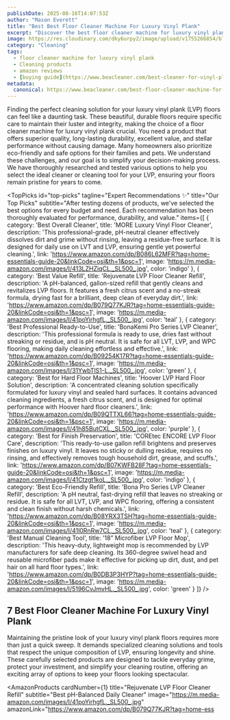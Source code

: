 ```yaml
---
publishDate: 2025-08-16T14:07:53Z
author: "Mason Everett"
title: "Best Best Floor Cleaner Machine For Luxury Vinyl Plank"
excerpt: "Discover the best floor cleaner machine for luxury vinyl plank to enhance your experience. Find top solutions based on thorough testing and reviews."
image: https://res.cloudinary.com/dky6urpy2/image/upload/v1755266854/blog_image_1755266853_vnsx69.webp
category: "Cleaning"
tags:
  - floor cleaner machine for luxury vinyl plank
  - Cleaning products
  - amazon reviews
  - [buying guide](https://www.beacleaner.com/best-cleaner-for-vinyl-plank-floors)
metadata:
  canonical: https://www.beacleaner.com/best-floor-cleaner-machine-for-luxury-vinyl-plank
---
```



Finding the perfect cleaning solution for your luxury vinyl plank (LVP) floors can feel like a daunting task. These beautiful, durable floors require specific care to maintain their luster and integrity, making the choice of a floor cleaner machine for luxury vinyl plank crucial. You need a product that offers superior quality, long-lasting durability, excellent value, and stellar performance without causing damage. Many homeowners also prioritize eco-friendly and safe options for their families and pets. We understand these challenges, and our goal is to simplify your decision-making process. We have thoroughly researched and tested various options to help you select the ideal cleaner or cleaning tool for your LVP, ensuring your floors remain pristine for years to come.

<TopPicks
  id="top-picks"
  tagline="Expert Recommendations ✨"
  title="Our Top Picks"
  subtitle="After testing dozens of products, we've selected the best options for every budget and need. Each recommendation has been thoroughly evaluated for performance, durability, and value."
  items={[
    {
      category: 'Best Overall Cleaner',
      title: 'MORE Luxury Vinyl Floor Cleaner',
      description: 'This professional-grade, pH-neutral cleaner effectively dissolves dirt and grime without rinsing, leaving a residue-free surface. It is designed for daily use on LVT and LVP, ensuring gentle yet powerful cleaning.',
      link: 'https://www.amazon.com/dp/B086L62MFR?tag=home-essentials-guide-20&linkCode=osi&th=1&psc=1',
      image: 'https://m.media-amazon.com/images/I/413LZHZiqCL._SL500_.jpg',
      color: 'indigo'
    },
    {
      category: 'Best Value Refill',
      title: 'Rejuvenate LVP Floor Cleaner Refill',
      description: 'A pH-balanced, gallon-sized refill that gently cleans and revitalizes LVP floors. It features a fresh citrus scent and a no-streak formula, drying fast for a brilliant, deep clean of everyday dirt.',
      link: 'https://www.amazon.com/dp/B079Q77KJR?tag=home-essentials-guide-20&linkCode=osi&th=1&psc=1',
      image: 'https://m.media-amazon.com/images/I/41poYirhgfL._SL500_.jpg',
      color: 'teal'
    },
    {
      category: 'Best Professional Ready-to-Use',
      title: 'BonaKemi Pro Series LVP Cleaner',
      description: 'This professional formula is ready to use, dries fast without streaking or residue, and is pH neutral. It is safe for all LVT, LVP, and WPC flooring, making daily cleaning effortless and effective.',
      link: 'https://www.amazon.com/dp/B09254K17R?tag=home-essentials-guide-20&linkCode=osi&th=1&psc=1',
      image: 'https://m.media-amazon.com/images/I/31YwbTlS1-L._SL500_.jpg',
      color: 'green'
    },
    {
      category: 'Best for Hard Floor Machines',
      title: 'Hoover LVP Hard Floor Solution',
      description: 'A concentrated cleaning solution specifically formulated for luxury vinyl and sealed hard surfaces. It contains advanced cleaning ingredients, a fresh citrus scent, and is designed for optimal performance with Hoover hard floor cleaners.',
      link: 'https://www.amazon.com/dp/B09QTTXL66?tag=home-essentials-guide-20&linkCode=osi&th=1&psc=1',
      image: 'https://m.media-amazon.com/images/I/41h85ButCXL._SL500_.jpg',
      color: 'purple'
    },
    {
      category: 'Best for Finish Preservation',
      title: 'COREtec ENCORE LVP Floor Care',
      description: 'This ready-to-use gallon refill brightens and preserves finishes on luxury vinyl. It leaves no sticky or dulling residue, requires no rinsing, and effectively removes tough household dirt, grease, and scuffs.',
      link: 'https://www.amazon.com/dp/B07KWFB28F?tag=home-essentials-guide-20&linkCode=osi&th=1&psc=1',
      image: 'https://m.media-amazon.com/images/I/41Ctzgt1koL._SL500_.jpg',
      color: 'indigo'
    },
    {
      category: 'Best Eco-Friendly Refill',
      title: 'Bona Pro Series LVP Cleaner Refill',
      description: 'A pH neutral, fast-drying refill that leaves no streaking or residue. It is safe for all LVT, LVP, and WPC flooring, offering a consistent and clean finish without harsh chemicals.',
      link: 'https://www.amazon.com/dp/B08YRX3TSH?tag=home-essentials-guide-20&linkCode=osi&th=1&psc=1',
      image: 'https://m.media-amazon.com/images/I/41l0RnRw7CL._SL500_.jpg',
      color: 'teal'
    },
    {
      category: 'Best Manual Cleaning Tool',
      title: '18” Microfiber LVP Floor Mop',
      description: 'This heavy-duty, lightweight mop is recommended by LVP manufacturers for safe deep cleaning. Its 360-degree swivel head and reusable microfiber pads make it effective for picking up dirt, dust, and pet hair on all hard floor types.',
      link: 'https://www.amazon.com/dp/B0DB3P3HYP?tag=home-essentials-guide-20&linkCode=osi&th=1&psc=1',
      image: 'https://m.media-amazon.com/images/I/5196CvJmvHL._SL500_.jpg',
      color: 'green'
    }
  ]}
/>

## 7 Best Floor Cleaner Machine For Luxury Vinyl Plank

Maintaining the pristine look of your luxury vinyl plank floors requires more than just a quick sweep. It demands specialized cleaning solutions and tools that respect the unique composition of LVP, ensuring longevity and shine. These carefully selected products are designed to tackle everyday grime, protect your investment, and simplify your cleaning routine, offering an exciting array of options to keep your floors looking spectacular.

<AmazonProducts
  cardNumber={1}
  title="Rejuvenate LVP Floor Cleaner Refill"
  subtitle="Best pH-Balanced Daily Cleaner"
  image="https://m.media-amazon.com/images/I/41poYirhgfL._SL500_.jpg"
  amazonLink="https://www.amazon.com/dp/B079Q77KJR?tag=home-ess